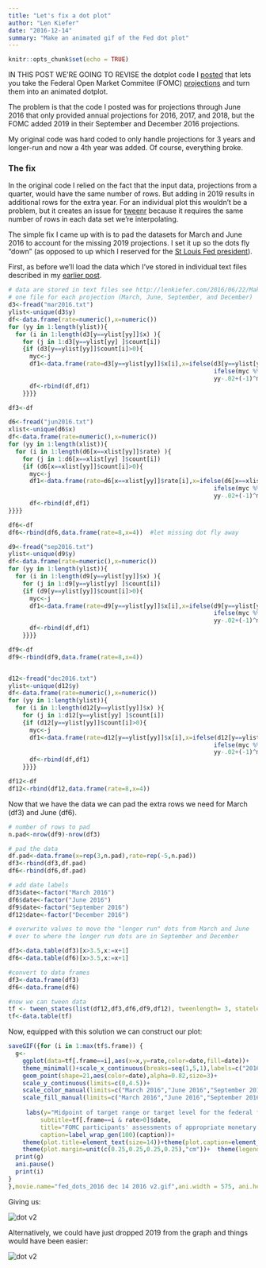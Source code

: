 ```yaml
---
title: "Let's fix a dot plot"
author: "Len Kiefer"
date: "2016-12-14"
summary: "Make an animated gif of the Fed dot plot"
---
```


```r
knitr::opts_chunk$set(echo = TRUE)
```

IN THIS POST WE'RE GOING TO REVISE the dotplot code I [posted](../../../../2016/06/22/Make-a-dotplot ) that lets you take the Federal Open Market Commitee (FOMC) [projections](https://www.federalreserve.gov/monetarypolicy/fomccalendars.htm) and turn them into an animated dotplot.

The problem is that the code I posted was for projections through June 2016 that only provided annual projections for 2016, 2017, and 2018, but the FOMC added 2019 in their September and December 2016 projections.

My original code was hard coded to only handle projections for 3 years and longer-run and now a 4th year was added.  Of course, everything broke.

### The fix

In the original code I relied on the fact that the input data, projections from a quarter, would have  the same number of rows. But adding in 2019 results in additional rows for the extra year.  For an individual plot this wouldn't be a problem, but it creates an issue for [tweenr](https://cran.r-project.org/web/packages/tweenr/index.html) because it requires the same number of rows in each data set we're interpolating.

The simple fix I came up with is to pad the datasets for March and June 2016 to account for the missing 2019 projections.  I set it up so the dots fly "down" (as opposed to up which I reserved for the [St Louis Fed president](http://www.bloomberg.com/news/articles/2016-06-17/st-louis-fed-s-bullard-claims-the-dot-missing-from-fed-estimate)).

First, as before we'll load the data which I've stored in individual text files described in my [earlier post](../../../../2016/06/22/Make-a-dotplot ).

```r

# data are stored in text files see http://lenkiefer.com/2016/06/22/Make-a-dotplot for details
# one file for each projection (March, June, September, and December)
d3<-fread("mar2016.txt")
ylist<-unique(d3$y)
df<-data.frame(rate=numeric(),x=numeric())
for (yy in 1:length(ylist)){
  for (i in 1:length(d3[y==ylist[yy]]$x) ){
    for (j in 1:d3[y==ylist[yy] ]$count[i])
    {if (d3[y==ylist[yy]]$count[i]>0){
      myc<-j
      df1<-data.frame(rate=d3[y==ylist[yy]]$x[i],x=ifelse(d3[y==ylist[yy]]$count[i] %% 2 ==1, 
                                                          ifelse(myc %% 2 ==1,yy+(-1)^myc * (myc-1)*0.04,yy+(-1)^myc * (myc)*0.04),
                                                          yy-.02+(-1)^myc * (myc)*0.04)   )
      df<-rbind(df,df1)
    }}}}

df3<-df

d6<-fread("jun2016.txt")
xlist<-unique(d6$x)
df<-data.frame(rate=numeric(),x=numeric())
for (yy in 1:length(xlist)){
  for (i in 1:length(d6[x==xlist[yy]]$rate) ){
    for (j in 1:d6[x==xlist[yy] ]$count[i])
    {if (d6[x==xlist[yy]]$count[i]>0){
      myc<-j
      df1<-data.frame(rate=d6[x==xlist[yy]]$rate[i],x=ifelse(d6[x==xlist[yy]]$count[i] %% 2 ==1, 
                                                          ifelse(myc %% 2 ==1,yy+(-1)^myc * (myc-1)*0.04,yy+(-1)^myc * (myc)*0.04),
                                                          yy-.02+(-1)^myc * (myc)*0.04)   )
      df<-rbind(df,df1)
}}}}

df6<-df
df6<-rbind(df6,data.frame(rate=8,x=4))  #let missing dot fly away

d9<-fread("sep2016.txt")
ylist<-unique(d9$y)
df<-data.frame(rate=numeric(),x=numeric())
for (yy in 1:length(ylist)){
  for (i in 1:length(d9[y==ylist[yy]]$x) ){
    for (j in 1:d9[y==ylist[yy] ]$count[i])
    {if (d9[y==ylist[yy]]$count[i]>0){
      myc<-j
      df1<-data.frame(rate=d9[y==ylist[yy]]$x[i],x=ifelse(d9[y==ylist[yy]]$count[i] %% 2 ==1, 
                                                          ifelse(myc %% 2 ==1,yy+(-1)^myc * (myc-1)*0.04,yy+(-1)^myc * (myc)*0.04),
                                                          yy-.02+(-1)^myc * (myc)*0.04)   )
      df<-rbind(df,df1)
    }}}}

df9<-df
df9<-rbind(df9,data.frame(rate=8,x=4))


d12<-fread("dec2016.txt")
ylist<-unique(d12$y)
df<-data.frame(rate=numeric(),x=numeric())
for (yy in 1:length(ylist)){
  for (i in 1:length(d12[y==ylist[yy]]$x) ){
    for (j in 1:d12[y==ylist[yy] ]$count[i])
    {if (d12[y==ylist[yy]]$count[i]>0){
      myc<-j
      df1<-data.frame(rate=d12[y==ylist[yy]]$x[i],x=ifelse(d12[y==ylist[yy]]$count[i] %% 2 ==1, 
                                                          ifelse(myc %% 2 ==1,yy+(-1)^myc * (myc-1)*0.04,yy+(-1)^myc * (myc)*0.04),
                                                          yy-.02+(-1)^myc * (myc)*0.04)   )
      df<-rbind(df,df1)
    }}}}

df12<-df
df12<-rbind(df12,data.frame(rate=8,x=4))
```

Now that we have the data we can pad the extra rows we need for March (df3) and June (df6).

```r
# number of rows to pad
n.pad<-nrow(df9)-nrow(df3)

# pad the data 
df.pad<-data.frame(x=rep(3,n.pad),rate=rep(-5,n.pad))
df3<-rbind(df3,df.pad)
df6<-rbind(df6,df.pad)

# add date labels
df3$date<-factor("March 2016") 
df6$date<-factor("June 2016")  
df9$date<-factor("September 2016")
df12$date<-factor("December 2016")

# overwrite values to move the "longer run" dots from March and June
# over to where the longer run dots are in September and December

df3<-data.table(df3)[x>3.5,x:=x+1]  
df6<-data.table(df6)[x>3.5,x:=x+1]

#convert to data frames
df3<-data.frame(df3)
df6<-data.frame(df6)

#now we can tween data
tf <- tween_states(list(df12,df3,df6,df9,df12), tweenlength= 3, statelength=1, ease=rep('cubic-in-out',2),nframes=60)
tf<-data.table(tf)

```

Now, equipped with this solution we can construct our plot:

```r

saveGIF({for (i in 1:max(tf$.frame)) {
  g<- 
    ggplot(data=tf[.frame==i],aes(x=x,y=rate,color=date,fill=date))+
    theme_minimal()+scale_x_continuous(breaks=seq(1,5,1),labels=c("2016","2017","2018","2019","Longer Run"))+
    geom_point(shape=21,aes(color=date),alpha=0.82,size=3)+
    scale_y_continuous(limits=c(0,4.5))+
    scale_color_manual(limits=c("March 2016","June 2016","September 2016","December 2016"),values=c(viridis(10)[2],viridis(10)[4],viridis(10)[6],viridis(10)[8]))+
    scale_fill_manual(limits=c("March 2016","June 2016","September 2016","December 2016"),values=c(viridis(10)[2],viridis(10)[4],viridis(10)[6],viridis(10)[8]))+
    
     labs(y="Midpoint of target range or target level for the federal funds rate (%)",x="Horizon",
         subtitle=tf[.frame==i & rate>0]$date,
         title="FOMC participants' assessments of appropriate monetary policy:\nMidpoint of target range or target level for the federal funds rate",
         caption=label_wrap_gen(100)(caption))+
    theme(plot.title=element_text(size=14))+theme(plot.caption=element_text(hjust=0,vjust=1,margin=margin(t=10)))+
    theme(plot.margin=unit(c(0.25,0.25,0.25,0.25),"cm"))+  theme(legend.justification=c(0,0), legend.position="none")
  print(g)
  ani.pause()
  print(i)
}
},movie.name="fed_dots_2016 dec 14 2016 v2.gif",ani.width = 575, ani.height = 450)


```

Giving us:

<img src="{{ site.url }}/img/charts_dec_14_2016/fed_dots_2016 dec 14 2016 v2.gif" alt="dot v2"/>

Alternatively, we could have just dropped 2019 from the graph and things would have been easier:

<img src="{{ site.url }}/img/charts_dec_14_2016/fed_dots_2016 dec 14 2016.gif" alt="dot v2"/>
